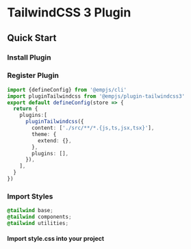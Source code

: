 # TailwindCSS 3 Plugin


<Badge text="Hot reload support for @empjs/cli@3.7.0" type="warning" />

## Quick Start

### Install Plugin

<PackageManagerTabs command="add @empjs/plugin-tailwindcss3" />

### Register Plugin
```ts title="emp-config.js"
import {defineConfig} from '@empjs/cli'
import pluginTailwindcss from '@empjs/plugin-tailwindcss3'
export default defineConfig(store => {
  return {
    plugins:[
      pluginTailwindcss({
        content: ['./src/**/*.{js,ts,jsx,tsx}'],
        theme: {
          extend: {},
        },
        plugins: [],
      }),
    ],
  }
})

```

### Import Styles
```css title="style.css"
@tailwind base;
@tailwind components;
@tailwind utilities;
```
#### Import style.css into your project